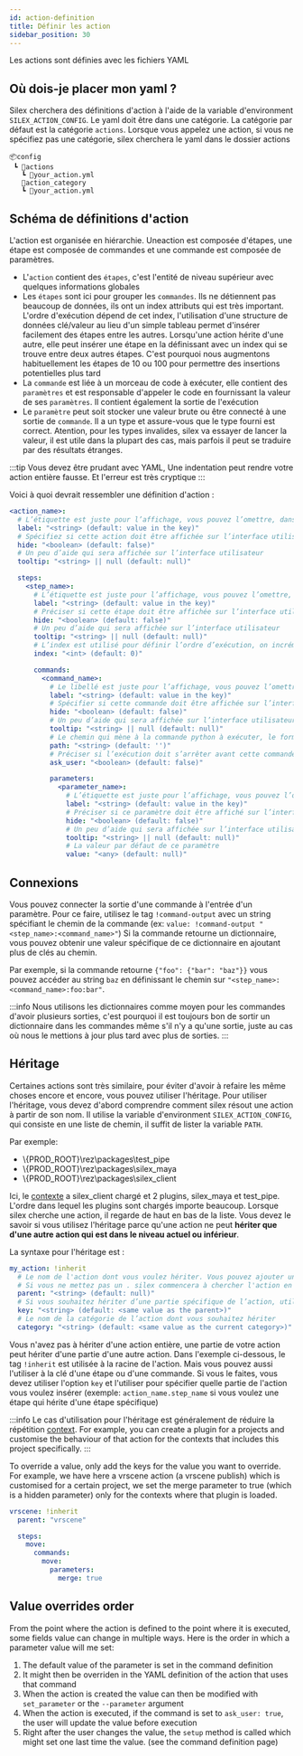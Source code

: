 ```yaml
---
id: action-definition
title: Définir les action
sidebar_position: 30
---
```



Les actions sont définies avec les fichiers YAML

## Où dois-je placer mon yaml ?

Silex cherchera des définitions d'action à l'aide de la variable d'environment `SILEX_ACTION_CONFIG`.
Le yaml doit être dans une catégorie. La catégorie par défaut est la catégorie `actions`. Lorsque vous appelez une action, si vous ne spécifiez pas une catégorie, silex cherchera le yaml dans le dossier actions

```
📦config
 ┗ 📂actions
   ┗ 📜your_action.yml
   📂action_category
   ┗ 📜your_action.yml
```

## Schéma de définitions d'action

L'action est organisée en hiérarchie. Uneaction est composée d'étapes, une étape est composée de commandes et une commande est composée de paramètres.

-  L'`action` contient des `étapes`, c'est l'entité de niveau supérieur avec quelques informations globales
- Les `étapes` sont ici pour grouper les `commandes`. Ils ne détiennent pas beaucoup de données, ils ont un index attributs qui est très important. L'ordre d'exécution dépend de cet index, l'utilisation d'une structure de données clé/valeur au lieu d'un simple tableau permet d'insérer facilement des étapes entre les autres. Lorsqu'une action hérite d'une autre, elle peut insérer une étape en la définissant avec un index qui se trouve entre deux autres étapes. C'est pourquoi nous augmentons habituellement les étapes de 10 ou 100 pour permettre des insertions potentielles plus tard
- La `commande` est liée à un morceau de code à exécuter, elle contient des `paramètres` et est responsable d'appeler le code en fournissant la valeur de ses `paramètres`. Il contient également la sortie de l'exécution
- Le `paramètre` peut soit stocker une valeur brute ou être connecté à une sortie de `commande`. Il a un type et assure-vous que le type fourni est correct. Atention, pour les types invalides, silex va essayer de lancer la valeur, il est utile dans la plupart des cas, mais parfois il peut se traduire par des résultats étranges.

:::tip
Vous devez être prudant avec YAML, Une indentation peut rendre votre action entière fausse. Et l'erreur est très cryptique
:::

Voici à quoi devrait ressembler une définition d'action :

```yml
<action_name>:
  # L’étiquette est juste pour l’affichage, vous pouvez l’omettre, dans ce cas le nom sera utilisé (la clé qui est dans l'action)
  label: "<string> (default: value in the key)"
  # Spécifiez si cette action doit être affichée sur l’interface utilisateur, certaines actions n’ont pas besoin d’une interface avec une fenêtre contextuelle
  hide: "<boolean> (default: false)"
  # Un peu d’aide qui sera affichée sur l’interface utilisateur
  tooltip: "<string> || null (default: null)"

  steps:
    <step_name>:
      # L’étiquette est juste pour l’affichage, vous pouvez l’omettre, dans ce cas le nom sera utilisé (la clé qui est dans l'étape)
      label: "<string> (default: value in the key)"
      # Préciser si cette étape doit être affichée sur l’interface utilisateur
      hide: "<boolean> (default: false)"
      # Un peu d’aide qui sera affichée sur l’interface utilisateur
      tooltip: "<string> || null (default: null)"
      # L’index est utilisé pour définir l’ordre d’exécution, on incrémente habituellement 10 par 10 pour pouvoir insérer des étapes plus tard si une autre action hérite de celle-ci
      index: "<int> (default: 0)"

      commands:
        <command_name>:
          # Le libellé est juste pour l’affichage, vous pouvez l’omettre, dans ce cas le nom sera utilisé (la clé qui est dans cette commande)
          label: "<string> (default: value in the key)"
          # Spécifier si cette commande doit être affichée sur l’interface utilisateur
          hide: "<boolean> (default: false)"
          # Un peu d’aide qui sera affichée sur l’interface utilisateur
          tooltip: "<string> || null (default: null)"
          # Le chemin qui mène à la commande python à exécuter, le format est comme une important python régulière (ex: 'silex_plugin.commands.my_command.MyCommand'). Voir la page de définition de commande pour plus d'informations)
          path: "<string> (default: '')"
          # Préciser si l’exécution doit s’arrêter avant cette commande, et demander à l’utilisateur de modifier les paramètres
          ask_user: "<boolean> (default: false)"

          parameters:
            <parameter_name>:
              # L’étiquette est juste pour l’affichage, vous pouvez l’omettre, dans ce cas le nom sera utilisé (la clé qui est dans ce paramètre)
              label: "<string> (default: value in the key)"
              # Préciser si ce paramètre doit être affiché sur l’interface utilisateur
              hide: "<boolean> (default: false)"
              # Un peu d’aide qui sera affichée sur l’interface utilisateur
              tooltip: "<string> || null (default: null)"
              # La valeur par défaut de ce paramètre
              value: "<any> (default: null)"
```

## Connexions

Vous pouvez connecter la sortie d'une commande à l'entrée d'un paramètre. Pour ce faire, utilisez le tag `!command-output` avec un string spécifiant le chemin de la commande (ex: `value: !command-output "<step_name>:<command_name>"`)
Si la commande retourne un dictionnaire, vous pouvez obtenir une valeur spécifique de ce dictionnaire en ajoutant plus de clés au chemin.

Par exemple, si la commande retourne `{"foo": {"bar": "baz"}}` vous pouvez accéder au string `baz` en définissant le chemin sur `"<step_name>:<command_name>:foo:bar"`.

:::info
Nous utilisons les dictionnaires comme moyen pour les commandes d'avoir plusieurs sorties, c'est pourquoi il est toujours bon de sortir un dictionnaire dans les commandes même s'il n'y a qu'une sortie, juste au cas où nous le mettions à jour plus tard avec plus de sorties.
:::

## Héritage

Certaines actions sont très similaire, pour éviter d'avoir à refaire les même choses encore et encore, vous pouvez utiliser l'héritage. Pour utiliser l'héritage, vous devez d'abord comprendre comment silex résout une action à partir de son nom. Il utilise la variable d'environment `SILEX_ACTION_CONFIG`, qui consiste en une liste de chemin, il suffit de lister la variable `PATH`.

Par exemple:

- <span>\\{PROD_ROOT}\rez\packages\test_pipe</span>
- <span>\\{PROD_ROOT}\rez\packages\silex_maya</span>
- <span>\\{PROD_ROOT}\rez\packages\silex_client</span>

Ici, le [contexte](./context.md) a silex_client chargé et 2 plugins, silex_maya et test_pipe. L'ordre dans lequel les plugins sont chargés importe beaucoup. Lorsque silex cherche une action, il regarde de haut en bas de la liste. Vous devez le savoir si vous utilisez l'héritage parce qu'une action ne peut **hériter que d'une autre action qui est dans le niveau actuel ou inférieur**.

La syntaxe pour l'héritage est :

```yml
my_action: !inherit
  # Le nom de l'action dont vous voulez hériter. Vous pouvez ajouter un '.' devant le nom si vous voulez que silex commence à chercher des actions au niveau actuel
  # Si vous ne mettez pas un . silex commencera à chercher l'action en commençant au niveau sous le niveau actuel.
  parent: "<string> (default: null)"
  # Si vous souhaitez hériter d’une partie spécifique de l’action, utilisez la clé pour la spécifier
  key: "<string> (default: <same value as the parent>)"
  # Le nom de la catégorie de l’action dont vous souhaitez hériter
  category: "<string> (default: <same value as the current category>)"
```

Vous n'avez pas à hériter d'une action entière, une partie de votre action peut hériter d'une partie d'une autre action.
Dans l'exemple ci-dessous, le tag `!inherit` est utilisée à la racine de l'action. Mais vous pouvez aussi l'utiliser à la clé d'une étape ou d'une commande.
Si vous le faites, vous devez utiliser l'option `key` et l'utiliser pour spécifier quelle partie de l'action vous voulez insérer (exemple: `action_name.step_name` si vous voulez une étape qui hérite d'une étape spécifique)

:::info
Le cas d'utilisation pour l'héritage est généralement de réduire la répétition [context](./context.md). For example,
you can create a plugin for a projects and customise the behaviour of that action for the contexts that includes this project specifically.
:::

To override a value, only add the keys for the value you want to override. For example, we have here a vrscene action (a vrscene publish)
which is customised for a certain project, we set the merge parameter to true (which is a hidden parameter) only for the contexts where that
plugin is loaded.

```yml
vrscene: !inherit
  parent: "vrscene"

  steps:
    move:
      commands:
        move:
          parameters:
            merge: true
```

## Value overrides order

From the point where the action is defined to the point where it is executed, some fields value can change in multiple ways. Here is the order in which a parameter value will me set:

1. The default value of the parameter is set in the command definition
2. It might then be overriden in the YAML definition of the action that uses that command
3. When the action is created the value can then be modified with `set_parameter` or the `--parameter` argument
4. When the action is executed, if the command is set to `ask_user: true`, the user will update the value before execution
5. Right after the user changes the value, the `setup` method is called which might set one last time the value. (see the command definition page)

